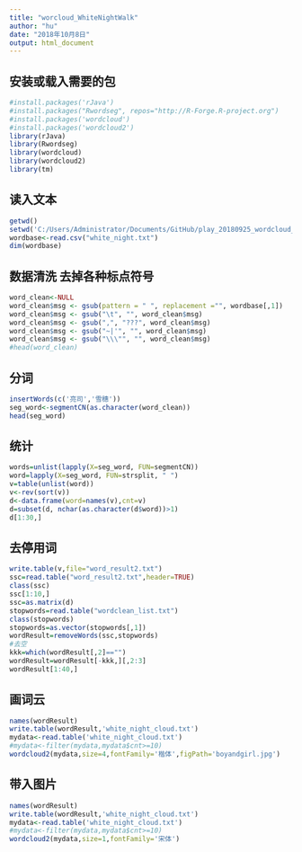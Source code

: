 ---
title: "worcloud_WhiteNightWalk"
author: "hu"
date: "2018年10月8日"
output: html_document
---

## 安装或载入需要的包
```{r setup, include=FALSE}
#install.packages('rJava')
#install.packages("Rwordseg", repos="http://R-Forge.R-project.org")
#install.packages('wordcloud')
#install.packages('wordcloud2')
library(rJava)
library(Rwordseg)
library(wordcloud)
library(wordcloud2)
library(tm)
```

## 读入文本

```{r cars}
getwd()
setwd('C:/Users/Administrator/Documents/GitHub/play_20180925_wordcloud_whitenight')
wordbase<-read.csv("white_night.txt")
dim(wordbase)
```

## 数据清洗 去掉各种标点符号

```{r}
word_clean<-NULL
word_clean$msg <- gsub(pattern = " ", replacement ="", wordbase[,1]) 
word_clean$msg <- gsub("\t", "", word_clean$msg) 
word_clean$msg <- gsub(",", "???", word_clean$msg)
word_clean$msg <- gsub("~|'", "", word_clean$msg)
word_clean$msg <- gsub("\\\"", "", word_clean$msg)
#head(word_clean)
```

## 分词
```{r}
insertWords(c('亮司','雪穗'))
seg_word<-segmentCN(as.character(word_clean))
head(seg_word)
```

## 统计
```{r}
words=unlist(lapply(X=seg_word, FUN=segmentCN))
word=lapply(X=seg_word, FUN=strsplit, " ") 
v=table(unlist(word))
v<-rev(sort(v))
d<-data.frame(word=names(v),cnt=v)
d=subset(d, nchar(as.character(d$word))>1)
d[1:30,]

```


## 去停用词

```{r}
write.table(v,file="word_result2.txt")
ssc=read.table("word_result2.txt",header=TRUE)
class(ssc)
ssc[1:10,]
ssc=as.matrix(d)
stopwords=read.table("wordclean_list.txt")
class(stopwords)
stopwords=as.vector(stopwords[,1])
wordResult=removeWords(ssc,stopwords)
#去空
kkk=which(wordResult[,2]=="")
wordResult=wordResult[-kkk,][,2:3]
wordResult[1:40,]
```

## 画词云
```{r}
names(wordResult)
write.table(wordResult,'white_night_cloud.txt')
mydata<-read.table('white_night_cloud.txt')
#mydata<-filter(mydata,mydata$cnt>=10)
wordcloud2(mydata,size=4,fontFamily='楷体',figPath='boyandgirl.jpg')

```

## 带入图片
```{r}
names(wordResult)
write.table(wordResult,'white_night_cloud.txt')
mydata<-read.table('white_night_cloud.txt')
#mydata<-filter(mydata,mydata$cnt>=10)
wordcloud2(mydata,size=1,fontFamily='宋体') 
```



